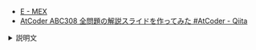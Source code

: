 
<Meta title="ABC308/ABC308-E" />
<Slide src={Png1} layout="fullscreen" />
<Slide src={Png2} layout="fullscreen" />

- [E \- MEX](https://atcoder.jp/contests/abc308/tasks/abc308_e)
- [AtCoder ABC308 全問題の解説スライドを作ってみた \#AtCoder \- Qiita](https://qiita.com/hossie/items/8d182f642e169a4e145d)

<details>
<summary>説明文</summary>

- ABC308 E - MEX

</details>
